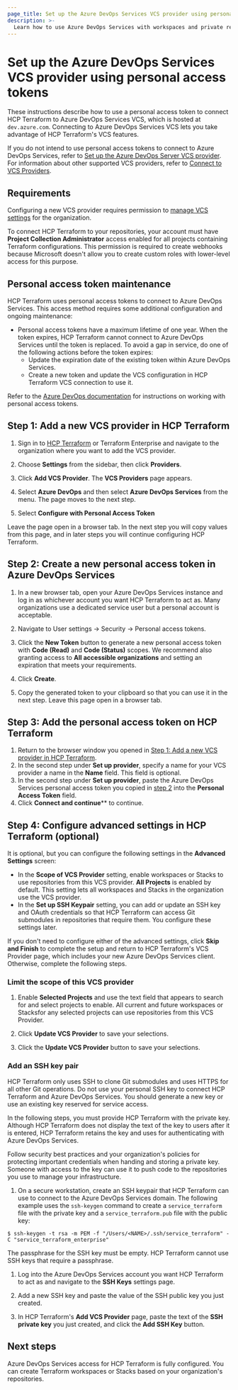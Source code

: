```yaml
---
page_title: Set up the Azure DevOps Services VCS provider using personal access tokens
description: >-
  Learn how to use Azure DevOps Services with workspaces and private registry modules in HCP Terraform using personal access tokens.
---
```


# Set up the Azure DevOps Services VCS provider using personal access tokens

These instructions describe how to use a personal access token to connect HCP Terraform to Azure DevOps Services VCS, which is hosted at `dev.azure.com`. Connecting to Azure DevOps Services VCS lets you take advantage of HCP Terraform's VCS features.

If you do not intend to use personal access tokens to connect to Azure DevOps Services, refer to [Set up the Azure DevOps Server VCS provider](/terraform/cloud-docs/vcs/azure-devops-server). For information about other supported VCS providers, refer to [Connect to VCS Providers](/terraform/cloud-docs/vcs).

## Requirements

Configuring a new VCS provider requires permission to [manage VCS settings](/terraform/cloud-docs/users-teams-organizations/permissions/organization#manage-vcs-settings) for the organization.

To connect HCP Terraform to your repositories, your account must have **Project Collection Administrator** access enabled for all projects containing Terraform configurations. This permission is required to create webhooks because Microsoft doesn't allow you to create custom roles with lower-level access for this purpose.

[permissions-citation]: #intentionally-unused---keep-for-maintainers

## Personal access token maintenance

HCP Terraform uses personal access tokens to connect to Azure DevOps Services. This access method requires some additional configuration and ongoing maintenance:

- Personal access tokens have a maximum lifetime of one year. When the token expires, HCP Terraform cannot connect to Azure DevOps Services until the token is replaced. To avoid a gap in service, do one of the following actions before the token expires:
  - Update the expiration date of the existing token within Azure DevOps Services.
  - Create a new token and update the VCS configuration in HCP Terraform VCS connection to use it.

Refer to the [Azure DevOps documentation](https://learn.microsoft.com/en-us/azure/devops/organizations/accounts/use-personal-access-tokens-to-authenticate?toc=%2Fazure%2Fdevops%2Forganizations%2Ftoc.json&view=azure-devops&tabs=Windows) for instructions on working with personal access tokens.

## Step 1: Add a new VCS provider in HCP Terraform


1. Sign in to [HCP Terraform](https://app.terraform.io/) or Terraform Enterprise and navigate to the organization where you want to add the VCS provider.

1. Choose **Settings** from the sidebar, then click **Providers**.

1. Click **Add VCS Provider**. The **VCS Providers** page appears.

1. Select **Azure DevOps** and then select **Azure DevOps Services** from the menu. The page moves to the next step.

1. Select **Configure with Personal Access Token**

Leave the page open in a browser tab. In the next step you will copy values from this page, and in later steps you will continue configuring HCP Terraform.

## Step 2: Create a new personal access token in Azure DevOps Services

1. In a new browser tab, open your Azure DevOps Services instance and log in as whichever account you want HCP Terraform to act as. Many organizations use a dedicated service user but a personal account is acceptable.

1. Navigate to User settings -> Security -> Personal access tokens.

1. Click the **New Token** button to generate a new personal access token with **Code (Read)** and **Code (Status)** scopes. We recommend also granting access to **All accessible organizations** and setting an expiration that meets your requirements.

1. Click **Create**.

1. Copy the generated token to your clipboard so that you can use it in the next step. Leave this page open in a browser tab.


## Step 3: Add the personal access token on HCP Terraform

1. Return to the browser window you opened in [Step 1: Add a new VCS provider in HCP Terraform](#step-1-add-a-new-vcs-provider-in-hcp-terraform).
1. In the second step under  **Set up provider**,  specify a name for your VCS provider a name in the **Name** field. This field is optional.
1. In the second step under  **Set up provider**,  paste the Azure DevOps Services personal access token you copied in [step 2](#step-2-create-a-new-personal-access-token-in-azure-devops-services) into the **Personal Access Token** field.
1. Click **Connect and continue**** to continue.

## Step 4: Configure advanced settings in HCP Terraform (optional)

It is optional, but you can configure the following settings in the **Advanced Settings** screen:
- In the **Scope of VCS Provider** setting, enable workspaces<!-- BEGIN: TFC:only name:stacks-tfe --> or Stacks<!-- END: TFC:only name:stacks-tfe --> to use repositories from this VCS provider. **All Projects** is enabled by default. This setting lets all workspaces<!-- BEGIN: TFC:only name:stacks-tfe --> and Stacks<!-- END: TFC:only name:stacks-tfe --> in the organization use the VCS provider.
- In the **Set up SSH Keypair** setting, you can add or update an SSH key and OAuth credentials so that HCP Terraform can access Git submodules in repositories that require them. You configure these settings later.

If you don't need to configure either of the advanced settings, click **Skip and Finish** to complete the setup and return to HCP Terraform's VCS Provider page, which includes your new Azure DevOps Services client. Otherwise, complete the following steps.

### Limit the scope of this VCS provider

1. Enable **Selected Projects** and use the text field that appears to search for and select projects to enable. All current and future workspaces<!-- BEGIN: TFC:only name:stacks-tfe --> or Stacks<!-- END: TFC:only name:stacks-tfe -->for any selected projects can use repositories from this VCS Provider.
1. Click **Update VCS Provider** to save your selections.

1. Click the **Update VCS Provider** button to save your selections.

### Add an SSH key pair

HCP Terraform only uses SSH to clone Git submodules and uses HTTPS for all other Git operations.
Do not use your personal SSH key to connect HCP Terraform and Azure DevOps Services. You should generate a new key or use an existing key reserved for service access.

In the following steps, you must provide HCP Terraform with the private key. Although HCP Terraform does not display the text of the key to users after it is entered, HCP Terraform retains the key and uses for authenticating with Azure DevOps Services.

<Warning>

Follow security best practices and your organization's policies for protecting important credentials when handing and storing a private key. Someone with access to the key can use it to push code to the repositories you use to manage your infrastructure.

</Warning>

1. On a secure workstation, create an SSH keypair that HCP Terraform can use to connect to the Azure DevOps Services domain. The following example uses the `ssh-keygen` command to create a `service_terraform` file with the private key and a `service_terraform.pub` file with the public key:

  ```shell-session
  $ ssh-keygen -t rsa -m PEM -f "/Users/<NAME>/.ssh/service_terraform" -C "service_terraform_enterprise"
  ```

  <Warning>

  The passphrase for the SSH key must be empty. HCP Terraform cannot use SSH keys that require a passphrase.

  </Warning>

1. Log into the Azure DevOps Services account you want HCP Terraform to act as and navigate to the **SSH Keys** settings page.

1. Add a new SSH key and paste the value of the SSH public key you just created.

1. In HCP Terraform's **Add VCS Provider** page, paste the text of the **SSH private key** you just created, and click the **Add SSH Key** button.

## Next steps

Azure DevOps Services access for HCP Terraform is fully configured. You can create Terraform workspaces<!-- BEGIN: TFC:only name:stacks-tfe --> or Stacks<!-- END: TFC:only name:stacks-tfe --> based on your organization's repositories.
